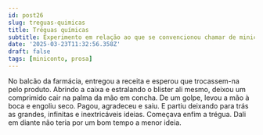 ```yaml
---
id: post26
slug: treguas-quimicas
title: Tréguas químicas
subtitle: Experimento em relação ao que se convencionou chamar de miniconto
date: '2025-03-23T11:32:56.358Z'
draft: false
tags: [miniconto, prosa]
---
```

No balcão da farmácia, entregou a receita e esperou que trocassem-na pelo produto. 
Abrindo a caixa e estralando o blister ali mesmo, deixou um
comprimido cair na palma da mão em concha. De um golpe, levou a mão à boca
e engoliu seco. Pagou, agradeceu e saiu. E partiu deixando para trás 
as grandes, infinitas e inextricáveis ideias. Começava enfim a trégua. 
Dali em diante não teria por um bom tempo a menor ideia.